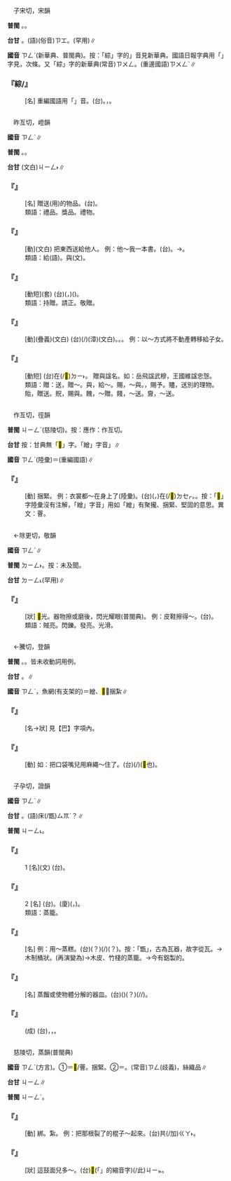 
=={{ruby|綜|ㄗㄥˋ}}==

　子宋切，宋韻

'''普閩''' {{ruby|(文)|ㄗㆲ}}。{{ruby|(白)|ㄗㄤ˪}}。

'''台甘''' {{ruby|(文)|ㄗㆲ˪}}。(語)(俗音)<rt>ㄗㆲ</rt>。{{ruby|(語)|ㄗㄤ˪}}(罕用)∥

'''國音''' <rt>ㄗㄥˋ</rt>(新華典、普閩典)。按：「綜」字的{{ruby|「|ㄗㄥˋ}}」音見新華典。國語日報字典用「{{ruby|繒|ㄗㄥˋ}}」字見，次條。又「綜」字的新華典(常音)<rt>ㄗㄨㄥ</rt>。(重邊國語)<rt>ㄗㄨㄥˋ</rt>∥

    

==='''『綜/{{ruby|繒|ㄗㄥˋ}}』'''===
: [名] 重編國語用「{{ruby|綜|ㄗㄨㄥˋ}}」音。(台){{ruby|織|ㄐㄧㆵ}}{{ruby|布|ㄅㆦ˪}}{{ruby|具|ㄍㄧ˫}}。{{ruby|織|ㄐㄧㆵ}}{{ruby|機|ㄍㄨㄧ}}{{ruby|上|ㄒㄧㆲ˫}}{{ruby|為|ㄨㄧ˫}}{{ruby|著|ㄉㄧㄜㆷ ͘}}{{ruby|<mark>&#xffa49;</mark>|ㆠㆤㆷ/ㆠㄨㆤㆷ}}{{ruby|付|ㄏㆦ˫}}{{ruby|經|ㄍㄧㄥ}}{{ruby|線|ㄙㄨㆩ˪}}，{{ruby|上|ㄒㄧㆲ˫}}{{ruby|下|ㄏㄚ˫}}{{ruby|分|ㄏㄨㄣ}}{{ruby|開|ㄎㄨㄧ}}{{ruby|形|ㄏㄧㄥˊ}}{{ruby|成|ㄒㄧㄥˊ}}{{ruby|梭|ㄙㄜ}}{{ruby|口|ㄎㄠˋ}}{{ruby|以|ㄧˋ}}{{ruby|便|ㄅㄧㄢ˫}}{{ruby|梭|ㄙㄜ}}{{ruby|仔|ㄚ}}{{ruby|通|ㄊㄤ˪}}{{ruby|過|ㄍㄨㆤ˪/ㄍㆤ˪}}{{ruby|丌|ㆤ}}{{ruby|設|ㄒㄧㄚㆵ}}{{ruby|備|ㄅㄧ˫}}。
    

=={{ruby|贈|ㄗㄥˋ}}==

　昨亙切，嶝韻

'''國音''' <rt>ㄗㄥˋ</rt>∥

'''普閩''' {{ruby|(文)|ㄐㄧㄥ˫}}。{{ruby|(白)|ㄗㄢ˫}}。

'''台甘''' (文白)<rt>ㄐㄧㄥ˫</rt>∥

    

==='''『{{ruby|贈|ㄗㄥˋ}}{{ruby|品|ㄆㄧㄣˇ}}』'''===
: [名] 贈送(用)的物品。(台){{ruby|相|ㄒㄧㄜ/ㄙㆩ}}{{ruby|送|ㄙㄤ˪}}{{ruby|丌|ㆤ}}{{ruby|物|ㄇㆭㆷ ͘/ㄇㄧㆷ ͘}}{{ruby|件|ㄍㄧㆩ˫}}。
:類語：禮品。獎品。禮物。
:
    

==='''『{{ruby|贈|ㄗㄥˋ}}』'''===
: [動](文白) 把東西送給他人。 例：他～我一本書。(台){{ruby|伊|ㄧ}}{{ruby|提|ㄊㆤㆷ}}{{ruby|一|ㄐㄧㆵ ͘}}{{ruby|本|ㄅㄨㄣˋ}}{{ruby|冊|ㄘㆤㆷ}}{{ruby|送|ㄙㄤ˪}}{{ruby|我|·ㆣㄨㄚˋ}}。→{{ruby|伊|ㄧ}}{{ruby|送|ㄙㄤ˪}}{{ruby|我|ㆣㄨㄚˋ}}{{ruby|一|ㄐㄧㆵ ͘}}{{ruby|本|ㄅㄨㄣˋ}}{{ruby|冊|ㄘㆤㆷ}}。
:類語：給(語)。與(文)。
:
    

==='''『{{ruby|贈|ㄗㄥˋ}}{{ruby|閱|ㄩㄝˋ}}』'''===
: [動短](套) (台)({{ruby|免|ㆠㄧㄢˋ}}{{ruby|費|ㄏㄨㄧ˪}}，{{ruby|恭|ㄍㄧㆲ}}{{ruby|敬|ㄍㄧㄥ˪}}){{ruby|將|ㄐㄧㆲ}}{{ruby|圖|ㄉㆦˊ}}{{ruby|書|ㄙㄨ}}{{ruby|送|ㄙㄤ˪}}{{ruby|付|ㄏㆦ˫}}{{ruby|人|ㄌㄤˊ}}({{ruby|看|ㄎㄨㆩ˪}})。
:類語：持贈。請正。敬贈。
:
    

==='''『{{ruby|贈|ㄗㄥˋ}}{{ruby|與|ㄩˇ}}』'''===
: [動](疊義)(文白) (台){{ruby|贈|ㄐㄧㄥ˫}}{{ruby|與|ㄨˋ}}(/{{ruby|贈|ㄐㄧㄥ˫}}{{ruby|與|ㄧˋ}})(漳)(文白)。{{ruby|相|ㄒㄧㄜ/ㄙㆩ}}{{ruby|送|ㄙㄤ˪}}。{{ruby|付|ㄏㆦ˫}}{{ruby|人|ㄌㄤˊ}}。 例：以～方式將不動產轉移給子女。
    

==='''『{{ruby|追|ㄓㄨㄟ}}{{ruby|贈|ㄗㄥˋ}}』'''===
: [動短] (台){{ruby|國|ㄍㆦㆶ}}{{ruby|家|ㄍㄚ}}{{ruby|對|ㄉㄨㄧ˪}}{{ruby|有|ㄨ˫}}{{ruby|功|ㄍㆲ}}{{ruby|勞|ㄌㄜˊ}}{{ruby|丌|ㆤ}}{{ruby|人|ㄌㄤˊ}}在(/<mark>&#xf9853;</mark>)<rt>ㄉㄧ˫</rt>{{ruby|伊|ㄧ}}{{ruby|死|·ㄒㄧˋ}}{{ruby|後|ㄠ˫}}{{ruby|追|ㄉㄨㄧ}}{{ruby|加|ㄍㄚ}}{{ruby|稱|ㄑㄧㄥ}}{{ruby|譽|ㄨ˫}}。 贈與諡名。如：岳飛諡武穆，王國維諡忠愨。
:類語：贈：送，贈～。與，給～。賜，～與。{{ruby|賚|ㄌㄞˋ}}，賜予。贐，送別的理物。貽，贈送。貺，賜與。餽，～贈。餞，～送。齎，～送。
:
    

=={{ruby|<mark>&#xf9aad;</mark>|ㄗㄥˋ}}==

　作亙切，徑韻

'''普閩''' <rt>ㄐㄧㄥˊ</rt>(慈陵切)。按：應作：作亙切。

'''台甘''' 按：甘典無「<mark>&#xf9aad;</mark>」字。「繒」字音{{ruby|「|ㄐㄧㄥ}}{{ruby|、|ㄐㄧㄥ˫}}」∥

'''國音''' <rt>ㄗㄥˋ</rt>(陸彙)＝{{ruby|繒|ㄗㄥˋ}}(重編國語)∥

    

==='''『{{ruby|<mark>&#xf9aad;</mark>|ㄗㄥˋ}}』'''===
: [動] 捆緊。 例：衣裳都～在身上了(陸彙)。(台){{ruby|衫|ㄙㆩ}}({{ruby|做|ㄗㄨㆤ˪/ㄗㄜ˪}}{{ruby|了|ㄌㄧㄠˋ}}{{ruby|傷|ㄒㄧㆫ/ㄒㄧㆧ}}{{ruby|細|ㄙㄨㆤ˪/ㄙㆤ˪}}{{ruby|領|ㄋㄧㄚˋ}}{{ruby|傷|ㄒㄧㆫ/ㄒㄧㆧ}}{{ruby|狹|ㄨㆤㆷ ͘/ㆤㆷ ͘}}，{{ruby|穿|ㄑㄧㄥ˫}}{{ruby|著|ㄉㄧㄜㆷ ͘}}){{ruby|束|ㄙㆦㆶ}}{{ruby|束|ㄙㆦㆶ}}{{ruby|夾|ㄍㄧㄚㆴ}}在(/<mark>&#xf9549;</mark>)<rt>ㄉㆤㆷ</rt>{{ruby|身|ㄒㄧㄥ}}{{ruby|軀|ㄎㄨ}}。{{ruby|身|ㄒㄧㄥ}}{{ruby|軀|ㄎㄨ}}{{ruby|像|ㄑㄧㆫ˫/ㄑㄧㆧ˫}}{{ruby|捆|ㄎㄨㄣˋ}}{{ruby|住|ㄉㄧㄠˊ}}{{ruby|咧|ㄌㆤ˪}}。按：「<mark>&#xf9aad;</mark>」字陸彙沒有注解，「繒」字音{{ruby|「|ㄗㄥˋ}}」用如「繒{{ruby|<mark>&#xffbba;</mark>|ㄅㄥˇ}}」有聚攏、捆緊、堅固的意思。異文：罾。
    

=={{ruby|<mark>&#xf9aae;</mark>|ㄗㄥˋ}}==

　←除更切，敬韻

'''國音''' <rt>ㄗㄥˋ</rt>∥

'''普閩''' <rt>ㄉㄧㄥ˫</rt>。按：未及聞。

'''台甘''' <rt>ㄉㄧㄥ˪</rt>(罕用)∥

    

==='''『{{ruby|<mark>&#xf9aae;</mark>|ㄗㄥˋ}}{{ruby|亮|ㄌㄧㄤˋ}}』'''===
: [狀] <mark>&#xf9aae;</mark>光。器物擦或磨後，閃光耀眼(普閩典)。 例：皮鞋擦得～。(台){{ruby|皮|ㄆㆤˊ/ㄆㄨㆤˊ}}{{ruby|鞋|ㆤˊ/ㄨㆤˊ}}{{ruby|刡|ㆠㄧㄣˋ}}{{ruby|<mark>&#xffa42;</mark>|ㄍㄚㆷ}}{{ruby|<mark>&#xffa56;</mark>|ㄍㄧㆬ}}{{ruby|閃|ㄒㄧㆷ}}{{ruby|閃|ㄒㄧㆷ}}。
:類語：賊亮。閃鑠。發亮。光滑。
:
    

=={{ruby|罾|ㄗㄥˋ}}==

　←{{ruby|咨|ㄗ}}騰切，登韻{{ruby|＝|ㄗㄥ}}

'''普閩''' {{ruby|(文)|ㄐㄧㄥ}}。{{ruby|(語)|ㄗㄢ}}。皆未收動詞用例。

'''台甘''' {{ruby|(文)|ㄐㄧㄥ}}。{{ruby|(語)|ㄗㄢ}}∥

'''國音''' <rt>ㄗㄥˋ</rt>，魚網(有支架的)＝繒、<mark>&#xf9aad;</mark>，捆紮∥

    

==='''『{{ruby|巴|ㄅㄚ}}{{ruby|巴|ㄅㄚ}}{{ruby|罾|ㄗㄥˋ}}{{ruby|兒|ㄦ}}』'''===
: [名→狀] 見【巴】字項內。
    

==='''『{{ruby|罾|ㄗㄥˋ}}』'''===
: [動] 如：把口袋嘴兒用麻繩～住了。(台){{ruby|用|ㄧㆲ˫/ㄧㄥ˫}}{{ruby|麻|ㄇㄨㄚˊ}}{{ruby|帶|ㄉㆤ˫}}{{ruby|仔|ㄚ}}{{ruby|將|ㄐㄧㆲ}}{{ruby|布|ㄅㆦ˪}}{{ruby|袋|ㄉㆤ˫}}{{ruby|嘴|ㄘㄨㄧ˪}}{{ruby|加|ㄍㄚ}}{{ruby|推|ㄘㄨㄧ}}(/{{ruby|縛|ㄅㄚㆶ ͘}}){{ruby|付|ㄏㆦ˫}}{{ruby|<mark>&#xffee0;</mark>|ㄢˊ}}(<mark>&#xf9aaf;</mark>也)。
    

=={{ruby|甑|ㄗㄥˋ}}==

　子孕切，證韻

'''國音''' <rt>ㄗㄥˋ</rt>∥

'''台甘''' {{ruby|(文)|ㄐㄧㄥ˫}}{{ruby|、|ㄐㄧㄥ}}。(語)床(/甑)<rt>ㄙㆭˊ</rt>？∥

'''普閩''' <rt>ㄐㄧㄥ˪</rt>。

    

==='''『{{ruby|甑|ㄗㄥˋ}}』'''===
:1  [名](文) (台){{ruby|古|ㄍㆦˋ}}{{ruby|代|ㄉㄞ˫}}{{ruby|炊|ㄘㆤ/ㄘㄨㆤ}}{{ruby|飯|ㄅㆭ˫}}{{ruby|用|ㄧㄥ˫/ㄧㆲ˫}}{{ruby|丌|ㆤ}}{{ruby|<mark>&#xffc5b;</mark>|ㄏㄨㄧˊ}}{{ruby|器|ㄎㄧ˪}}。
    

==='''『{{ruby|甑|ㄗㄥˋ}}{{ruby|子|·ㄗˇ}}』'''===
:2  [名] (台){{ruby|柴|ㄘㄚˊ}}{{ruby|做|ㄗㄨㆤ˪/ㄗㄜ˪}}{{ruby|桶|ㄊㄤˋ}}{{ruby|狀|ㄗㆲ˫}}{{ruby|炊|ㄘㆤ/ㄘㄨㆤ}}{{ruby|飯|ㄅㆭ˫}}{{ruby|丌|ㆤ}}{{ruby|器|ㄎㄧ˪}}{{ruby|具|ㄍㄨ˫}}。(廈){{ruby|炊|ㄘㆤ/ㄘㄨㆤ}}{{ruby|桶|ㄊㄤˋ}}({{ruby|有|ㄨ˫}}{{ruby|籠|ㄌㄤˋ}}{{ruby|屜|ㄊㄨㄚㆷ}}，{{ruby|無|ㆠㄜˊ}}{{ruby|底|ㄉㄨㆤˋ/ㄉㆤˋ}})。
:類語：蒸籠。
:
    

==='''『{{ruby|甑|ㄗㄥˋ}}{{ruby|兒|ㄦ}}』'''===
: [名] 例：用～蒸糕。(台){{ruby|用|ㄧㆲ˫}}{{ruby|層|ㄗㄢˊ}}(？)(/{{ruby|甑|ㄗㄢˊ}})(？){{ruby|仔|ㄚ}}{{ruby|炊|ㄘㆤ/ㄘㄨㆤ}}{{ruby|甜|ㄉㆪ}}{{ruby|粿|ㄍㆤˋ/ㄍㄨㆤˋ}}。按：「甑」，古為瓦器，故字從瓦。→木制桶狀。(再演變為)→木皮、竹棧的蒸籠。→今有鋁製的。
    

==='''『{{ruby|曲|ㄑㄩ}}{{ruby|頸|ㄐㄧㄥˇ}}{{ruby|甑|ㄗㄥˋ}}』'''===
: [名] 蒸餾或使物體分解的器皿。(台)({{ruby|炊|ㄘㄨㆤ/ㄘㆤ}}){{ruby|蒸|ㄐㄧㄥ}}{{ruby|溜|ㄌㄧㄨ˫}}{{ruby|用|ㄧㆲ˫/ㄧㄥ˫}}{{ruby|丌|ㆤ}}{{ruby|甑|ㄗㄢˊ}}(？){{ruby|仔|ㄚ}}(/{{ruby|盤|ㄅㄨㆩˊ}}{{ruby|仔|ㄚ}}/{{ruby|<mark>&#xf90c8;</mark>|ㄆㄧㄚㆵ}}{{ruby|仔|ㄚ}})。
    

==='''『{{ruby|甑|ㄗㄥˋ}}{{ruby|塵|ㄔㄣˊ}}{{ruby|釜|ㄈㄨˇ}}{{ruby|魚|ㄩˊ}}』'''===
: (成) (台){{ruby|形|ㄏㄧㄥˊ}}{{ruby|容|ㄧㆲˊ}}{{ruby|貧|ㄅㄧㄣˊ}}{{ruby|戶|ㄏㆦ˫}}{{ruby|斷|ㄉㄨㄢ˫}}{{ruby|炊|ㄘㆤ/ㄘㄨㆤ}}，{{ruby|甑|ㄐㄧㄥ˫}}{{ruby|仔|ㄚ}}{{ruby|著|ㄉㄧㄠˊ}}{{ruby|塗|ㄊㆦˊ}}{{ruby|粉|ㄏㄨㄣˋ}}，{{ruby|鼎|ㄉㄧㆩˋ}}{{ruby|裏|ㄋㄧㆷ}}{{ruby|飼|ㄑㄧ˫}}{{ruby|魚|ㄏㄧˊ/ㄏㄨˊ}}{{ruby|無|ㆠㄜˊ}}{{ruby|米|ㆠㄧˋ}}{{ruby|通|ㄊㄤ}}{{ruby|煮|ㄐㄧˋ/ㄗㄨˋ}}。
    

=={{ruby|繒|ㄗㄥˋ}}==

　慈陵切，蒸韻(普閩典)

'''國音''' <rt>ㄗㄥˋ</rt>(方言)。①＝<mark>&#xf9aad;</mark>/罾。捆緊。②＝{{ruby|綜|ㄗㄥˋ}}。(常音)<rt>ㄗㄥ</rt>(歧義)，絲織品∥

'''台甘''' <rt>ㄐㄧㄥ</rt>{{ruby|、|ㄐㄧㄥ˫}}∥

'''普閩''' <rt>ㄐㄧㄥˊ</rt>。

    

==='''『{{ruby|繒|ㄗㄥˋ}}』'''===
: [動] 綁。紮。 例：把那根裂了的棍子～起來。(台){{ruby|<mark>&#xf8fbe;</mark>|ㄏㄧㆵ}}{{ruby|枝|ㄍㄧ}}{{ruby|破|ㄆㄨㄚ˪}}{{ruby|叉|ㄘㆤ}}{{ruby|丌|ㆤ}}{{ruby|箠|ㄙㄨㄧˊ}}{{ruby|仔|ㄚ}}共(/加)<rt>ㄍㄚ˫</rt>{{ruby|紮|ㄗㄚㆵ}}{{ruby|起|·ㄎㄧˋ}}{{ruby|來|·ㄌㄞˊ}}。
    

==='''『{{ruby|繒|ㄗㄥˋ}}{{ruby|<mark>&#xffbba;</mark>|ㄅㄥˇ}}』'''===
: [狀] 這鼓面兒多～。(台)<mark>&#xffb50;</mark>(「{{ruby|此|ㄐㄧˋ}}{{ruby|一|ㄐㄧㆵ ͘}}」的縮音字)(/此)<rt>ㄐㄧㆵ</rt>{{ruby|個|ㆤˊ}}{{ruby|鼓|ㄍㆦˋ}}{{ruby|面|ㆠㄧㄣ˫}}{{ruby|<mark>&#xffbba;</mark>|ㄅㆪ}}{{ruby|真|ㄐㄧㄣ}}{{ruby|<mark>&#xf9aaf;</mark>|ㄢˊ}}。
    
